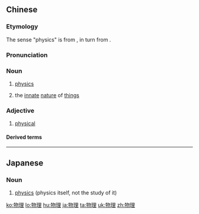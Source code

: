 ==Chinese==
{{zh-forms}}

===Etymology===
The sense "physics" is from {{etyl|ja|zh}} {{ja-r|物理|ぶつり}}, in turn from {{etyl|zh|zh}}.

===Pronunciation===
{{zh-pron
|m=wùlǐ
|c=mat6 lei5
|ma=y
|mn=bu̍t-lí
|h=pfs=vu̍t-lî
|cat=n,a
}}

===Noun===
{{zh-noun}}

# [[physics]]
#: {{zh-x|等離子體 物理|plasma '''physics'''}}
# {{lb|zh|literary}} the [[innate]] [[nature]] of [[things]]

===Adjective===
{{zh-adj}}

# [[physical]]

====Derived terms====
{{zh-der|物理變化|物理量|物理療法|物理性質|物理學|物理診斷|物理治療}}

{{zh-cat|Beginning}}

----

==Japanese==
{{ja-kanjitab|ぶつ|り|yomi=on}}

===Noun===
{{ja-noun|ぶつり}}

# [[physics]] (physics itself, not the study of it)

[[ko:物理]]
[[lo:物理]]
[[hu:物理]]
[[ja:物理]]
[[ta:物理]]
[[uk:物理]]
[[zh:物理]]